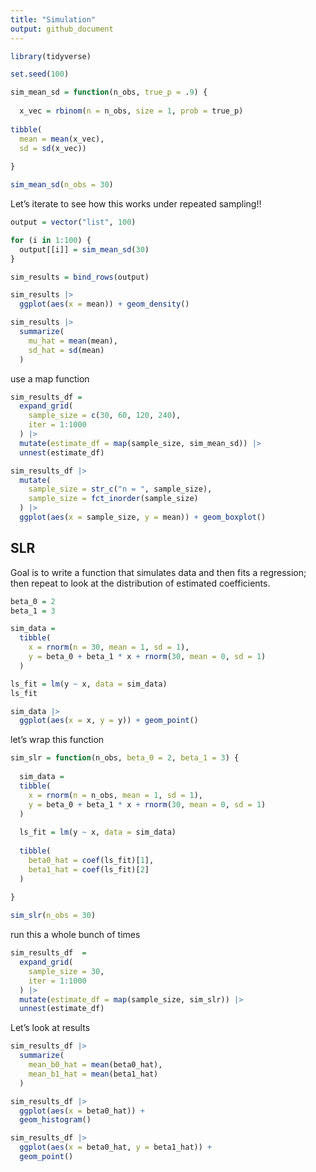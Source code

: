 ```yaml
---
title: "Simulation"
output: github_document
---
```


```r
library(tidyverse)

set.seed(100)
```

```r
sim_mean_sd = function(n_obs, true_p = .9) {
  
  x_vec = rbinom(n = n_obs, size = 1, prob = true_p)
  
tibble(
  mean = mean(x_vec), 
  sd = sd(x_vec))
 
}
```

```r
sim_mean_sd(n_obs = 30)
```

Let's iterate to see how this works under repeated sampling!!
```r
output = vector("list", 100)

for (i in 1:100) {
  output[[i]] = sim_mean_sd(30)
}

sim_results = bind_rows(output)

sim_results |> 
  ggplot(aes(x = mean)) + geom_density()

sim_results |>
  summarize(
    mu_hat = mean(mean),
    sd_hat = sd(mean)
  )
```

use a map function

```r
sim_results_df = 
  expand_grid(
    sample_size = c(30, 60, 120, 240),
    iter = 1:1000
  ) |>
  mutate(estimate_df = map(sample_size, sim_mean_sd)) |>
  unnest(estimate_df)

sim_results_df |>
  mutate(
    sample_size = str_c("n = ", sample_size),
    sample_size = fct_inorder(sample_size)
  ) |>
  ggplot(aes(x = sample_size, y = mean)) + geom_boxplot()
```


## SLR

Goal is to write a function that simulates data and then fits a regression; then repeat to look at the distribution of estimated coefficients.

```r
beta_0 = 2
beta_1 = 3

sim_data = 
  tibble(
    x = rnorm(n = 30, mean = 1, sd = 1),
    y = beta_0 + beta_1 * x + rnorm(30, mean = 0, sd = 1)
  )

ls_fit = lm(y ~ x, data = sim_data)
ls_fit

sim_data |>
  ggplot(aes(x = x, y = y)) + geom_point()
```

let's wrap this function

```r
sim_slr = function(n_obs, beta_0 = 2, beta_1 = 3) {
  
  sim_data = 
  tibble(
    x = rnorm(n = n_obs, mean = 1, sd = 1),
    y = beta_0 + beta_1 * x + rnorm(30, mean = 0, sd = 1)
  )
  
  ls_fit = lm(y ~ x, data = sim_data)
  
  tibble(
    beta0_hat = coef(ls_fit)[1],
    beta1_hat = coef(ls_fit)[2]
  )
  
}

sim_slr(n_obs = 30)
```

run this a whole bunch of times 
```r
sim_results_df  =
  expand_grid(
    sample_size = 30,
    iter = 1:1000
  ) |>
  mutate(estimate_df = map(sample_size, sim_slr)) |>
  unnest(estimate_df)
```

Let's look at results

```r
sim_results_df |>
  summarize(
    mean_b0_hat = mean(beta0_hat),
    mean_b1_hat = mean(beta1_hat)
  )

sim_results_df |>
  ggplot(aes(x = beta0_hat)) +
  geom_histogram()

sim_results_df |>
  ggplot(aes(x = beta0_hat, y = beta1_hat)) +
  geom_point()
```












